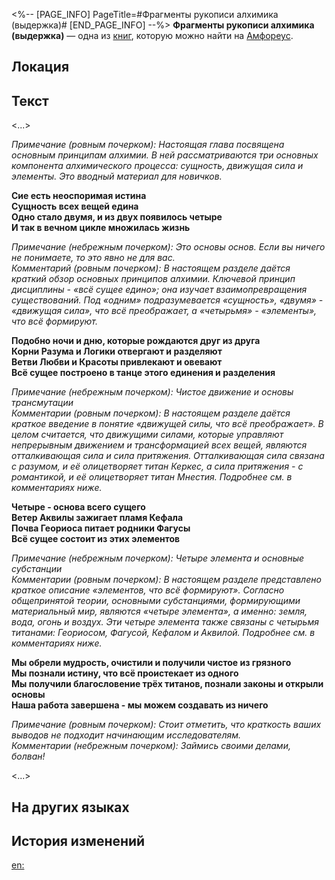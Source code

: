 <%-- [PAGE_INFO]
PageTitle=#Фрагменты рукописи алхимика (выдержка)#
[END_PAGE_INFO] --%>
{{Дополнить}}
{{Книга Инфобокс
|id           = 523
|Название     = 
|Изображение  = Предмет Фрагменты рукописи алхимика (выдержка).png
|Мир          = Амфореус
|Томов        = 1
|Автор        = <!--нужно добавить-->
|Описание     = Обрывок древнего свитка с основными принципами алхимии конца золотого века.
|Том1         = {{tx}}
|Источник1    = {{tx|Отсутствует источник}}
|Персонажи    = 
|Фракции      = 
}}
'''Фрагменты рукописи алхимика (выдержка)''' — одна из [[Книги|книг]], которую можно найти на [[Амфореус]].

==Локация==
{{Отметка карты|<!--название карты-->|<!--id отметки-->}}

==Текст==
<...>

''Примечание (ровным почерком): Настоящая глава посвящена основным принципам алхимии. В ней рассматриваются три основных компонента алхимического процесса: сущность, движущая сила и элементы. Это вводный материал для новичков.''

'''Сие есть неоспоримая истина'''<br />
'''Сущность всех вещей едина'''<br />
'''Одно стало двумя, и из двух появилось четыре'''<br />
'''И так в вечном цикле множилась жизнь'''

''Примечание (небрежным почерком): Это основы основ. Если вы ничего не понимаете, то это явно не для вас.''<br />
''Комментарий (ровным почерком): В настоящем разделе даётся краткий обзор основных принципов алхимии. Ключевой принцип дисциплины - «всё сущее едино»; она изучает взаимопревращения существований. Под «одним» подразумевается «сущность», «двумя» - «движущая сила», что всё преображает, а «четырьмя» - «элементы», что всё формируют.''

'''Подобно ночи и дню, которые рождаются друг из друга'''<br />
'''Корни Разума и Логики отвергают и разделяют'''<br />
'''Ветви Любви и Красоты привлекают и овевают'''<br />
'''Всё сущее построено в танце этого единения и разделения'''

''Примечание (небрежным почерком): Чистое движение и основы трансмутации''<br />
''Комментарии (ровным почерком): В настоящем разделе даётся краткое введение в понятие «движущей силы, что всё преображает». В целом считается, что движущими силами, которые управляют непрерывным движением и трансформацией всех вещей, являются отталкивающая сила и сила притяжения. Отталкивающая сила связана с разумом, и её олицетворяет титан Керкес, а сила притяжения - с романтикой, и её олицетворяет титан Мнестия. Подробнее см. в комментариях ниже.''

'''Четыре - основа всего сущего'''<br />
'''Ветер Аквилы зажигает пламя Кефала'''<br />
'''Почва Геориоса питает родники Фагусы'''<br />
'''Всё сущее состоит из этих элементов'''

''Примечание (небрежным почерком): Четыре элемента и основные субстанции''<br />
''Комментарии (ровным почерком): В настоящем разделе представлено краткое описание «элементов, что всё формируют». Согласно общепринятой теории, основными субстанциями, формирующими материальный мир, являются «четыре элемента», а именно: земля, вода, огонь и воздух. Эти четыре элемента также связаны с четырьмя титанами: Геориосом, Фагусой, Кефалом и Аквилой. Подробнее см. в комментариях ниже.''

'''Мы обрели мудрость, очистили и получили чистое из грязного'''<br />
'''Мы познали истину, что всё проистекает из одного'''<br />
'''Мы получили благословение трёх титанов, познали законы и открыли основы'''<br />
'''Наша работа завершена - мы можем создавать из ничего'''

''Примечание (ровным почерком): Стоит отметить, что краткость ваших выводов не подходит начинающим исследователям.''<br />
''Комментарии (небрежным почерком): Займись своими делами, болван!''

<...>

==На других языках==
{{На других языках
|en   = Fragmented Alchemy Notes (Excerpt)
|zhs  = 炼金手札残卷（节选）
|zht  = 鍊金手札殘卷（節選）
|ja   = 錬金術手帳の残編（抜粋）
|ko   = 연금술 수첩 잔권 (발췌)
|es   = Fragmento de notas alquímicas (extracto)
|fr   = Notes d'alchimie fragmentées (Extrait)
|ru   = Фрагменты рукописи алхимика (выдержка)
|th   = เศษหน้าบันทึกการเล่นแร่แปรธาตุ (บทคัดสรร)
|vi   = Mảnh Sách Ghi Chép Giả Kim (Trích Đoạn)
|de   = Alchemie-Handbuch (Auszüge)
|id   = Fragmen Catatan Alkimia (Kutipan)
|pt   = Notas Fragmentadas de Alquimia (Trecho)
}}

==История изменений==
{{История изменений|3.5}}

[[en:]]